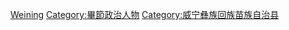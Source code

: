 [[Category:贵州省县委书记|Weining]]
[[Category:畢節政治人物|Category:畢節政治人物]]
[[Category:威宁彝族回族苗族自治县|Category:威宁彝族回族苗族自治县]]